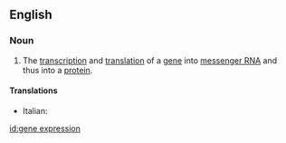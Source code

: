 ==English==

===Noun===
{{wikipedia}}

{{en-noun|sg=[[gene]] [[expression]]}}

# {{genetics}} The [[transcription]] and [[translation]] of a [[gene]] into [[messenger RNA]] and thus into a [[protein]].

====Translations====
* Italian: {{t|it|espressione genica|f}}

[[id:gene expression]]